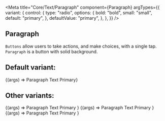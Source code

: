 
<Meta
  title="Core/Text/Paragraph"
  component={Paragraph}
  argTypes={{
    variant: {
      control: {
        type: "radio",
        options: {
          bold: "bold",
          small: "small",
          default: "primary",
        },
        defaultValue: "primary",
      },
    },
  }}
/>

## Paragraph

`Buttons` allow users to take actions, and make choices, with a single tap.
`Paragraph` is a button with solid background.

## Default variant:

<Canvas>
  <Story name="Default" args={{}}>
    {(args) => <Paragraph {...args}>Paragraph Text Primary</Paragraph>}
  </Story>
</Canvas>

## Other variants:

<Canvas>
  <Story name="Bold" args={{ variant: "bold" }}>
    {(args) => <Paragraph {...args}>Paragraph Text Primary </Paragraph>}
  </Story>
  <Story name="Small" args={{ variant: "small" }}>
    {(args) => <Paragraph {...args}>Paragraph Text Primary </Paragraph>}
  </Story>
  <Story name="Green" args={{ color: "green" }}>
    {(args) => <Paragraph {...args}>Paragraph Text Primary </Paragraph>}
  </Story>
</Canvas>

<ArgsTable of={Paragraph} />
